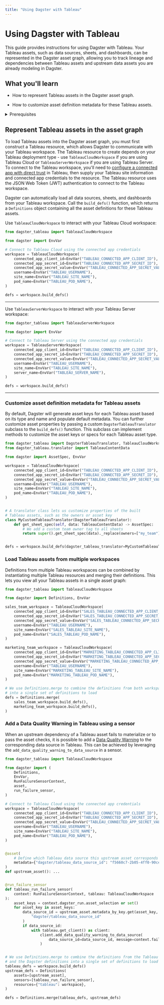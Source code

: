 ```yaml
---
title: "Using Dagster with Tableau"
---
```


# Using Dagster with Tableau

<ExperimentalCallout />

This guide provides instructions for using Dagster with Tableau. Your Tableau assets, such as data sources, sheets, and dashboards, can be represented in the Dagster asset graph, allowing you to track lineage and dependencies between Tableau assets and upstream data assets you are already modeling in Dagster.

## What you'll learn

- How to represent Tableau assets in the Dagster asset graph.

- How to customize asset definition metadata for these Tableau assets.

<details>
  <summary>Prerequisites</summary>

- Familiarity with asset definitions and the Dagster asset graph

- Familiarity with Dagster resources - Familiarity with Tableau concepts, like data sources, sheets, and dashboards

- A Tableau site, either on Tableau Cloud or Tableau Server

- A connected app configured to access Tableau. For more information, see [Use Tableau Connected Apps for Application Integration](https://help.tableau.com/current/online/en-us/connected_apps.htm) in the Tableau documentation.

</details>

## Represent Tableau assets in the asset graph

To load Tableau assets into the Dagster asset graph, you must first construct a Tableau resource, which allows Dagster to communicate with your Tableau workspace. The Tableau resource to create depends on your Tableau deployment type - use `TableauCloudWorkspace` if you are using Tableau Cloud or `TableauServerWorkspace` if you are using Tableau Server. To connect to the Tableau workspace, you'll need to [configure a connected app with direct trust](https://help.tableau.com/current/online/en-gb/connected_apps_direct.htm) in Tableau, then supply your Tableau site information and connected app credentials to the resource. The Tableau resource uses the JSON Web Token (JWT) authentication to connect to the Tableau workspace.

Dagster can automatically load all data sources, sheets, and dashboards from your Tableau workspace. Call the `build_defs()` function, which returns a `Definitions` object containing all the asset definitions for these Tableau assets.

<TabGroup>
<TabItem name="Using Dagster with Tableau Cloud">

Use `TableauCloudWorkspace` to interact with your Tableau Cloud workspace:

```python file=/integrations/tableau/representing-tableau-cloud-assets.py
from dagster_tableau import TableauCloudWorkspace

from dagster import EnvVar

# Connect to Tableau Cloud using the connected app credentials
workspace = TableauCloudWorkspace(
    connected_app_client_id=EnvVar("TABLEAU_CONNECTED_APP_CLIENT_ID"),
    connected_app_secret_id=EnvVar("TABLEAU_CONNECTED_APP_SECRET_ID"),
    connected_app_secret_value=EnvVar("TABLEAU_CONNECTED_APP_SECRET_VALUE"),
    username=EnvVar("TABLEAU_USERNAME"),
    site_name=EnvVar("TABLEAU_SITE_NAME"),
    pod_name=EnvVar("TABLEAU_POD_NAME"),
)

defs = workspace.build_defs()
```

---

</TabItem>
<TabItem name="Using Dagster with Tableau Server">

Use `TableauServerWorkspace` to interact with your Tableau Server workspace:

```python file=/integrations/tableau/representing-tableau-server-assets.py
from dagster_tableau import TableauServerWorkspace

from dagster import EnvVar

# Connect to Tableau Server using the connected app credentials
workspace = TableauServerWorkspace(
    connected_app_client_id=EnvVar("TABLEAU_CONNECTED_APP_CLIENT_ID"),
    connected_app_secret_id=EnvVar("TABLEAU_CONNECTED_APP_SECRET_ID"),
    connected_app_secret_value=EnvVar("TABLEAU_CONNECTED_APP_SECRET_VALUE"),
    username=EnvVar("TABLEAU_USERNAME"),
    site_name=EnvVar("TABLEAU_SITE_NAME"),
    server_name=EnvVar("TABLEAU_SERVER_NAME"),
)

defs = workspace.build_defs()
```

---

</TabItem>
</TabGroup>

### Customize asset definition metadata for Tableau assets

By default, Dagster will generate asset keys for each Tableau asset based on its type and name and populate default metadata. You can further customize asset properties by passing a custom `DagsterTableauTranslator` subclass to the `build_defs()` function. This subclass can implement methods to customize the asset keys or specs for each Tableau asset type.

```python file=/integrations/tableau/customize-tableau-asset-defs.py
from dagster_tableau import DagsterTableauTranslator, TableauCloudWorkspace
from dagster_tableau.translator import TableauContentData

from dagster import AssetSpec, EnvVar

workspace = TableauCloudWorkspace(
    connected_app_client_id=EnvVar("TABLEAU_CONNECTED_APP_CLIENT_ID"),
    connected_app_secret_id=EnvVar("TABLEAU_CONNECTED_APP_SECRET_ID"),
    connected_app_secret_value=EnvVar("TABLEAU_CONNECTED_APP_SECRET_VALUE"),
    username=EnvVar("TABLEAU_USERNAME"),
    site_name=EnvVar("TABLEAU_SITE_NAME"),
    pod_name=EnvVar("TABLEAU_POD_NAME"),
)


# A translator class lets us customize properties of the built
# Tableau assets, such as the owners or asset key
class MyCustomTableauTranslator(DagsterTableauTranslator):
    def get_sheet_spec(self, data: TableauContentData) -> AssetSpec:
        # We add a custom team owner tag to all sheets
        return super().get_sheet_spec(data)._replace(owners=["my_team"])


defs = workspace.build_defs(dagster_tableau_translator=MyCustomTableauTranslator)
```

### Load Tableau assets from multiple workspaces

Definitions from multiple Tableau workspaces can be combined by instantiating multiple Tableau resources and merging their definitions. This lets you view all your Tableau assets in a single asset graph:

```python file=/integrations/tableau/multiple-tableau-workspaces.py
from dagster_tableau import TableauCloudWorkspace

from dagster import Definitions, EnvVar

sales_team_workspace = TableauCloudWorkspace(
    connected_app_client_id=EnvVar("SALES_TABLEAU_CONNECTED_APP_CLIENT_ID"),
    connected_app_secret_id=EnvVar("SALES_TABLEAU_CONNECTED_APP_SECRET_ID"),
    connected_app_secret_value=EnvVar("SALES_TABLEAU_CONNECTED_APP_SECRET_VALUE"),
    username=EnvVar("TABLEAU_USERNAME"),
    site_name=EnvVar("SALES_TABLEAU_SITE_NAME"),
    pod_name=EnvVar("SALES_TABLEAU_POD_NAME"),
)

marketing_team_workspace = TableauCloudWorkspace(
    connected_app_client_id=EnvVar("MARKETING_TABLEAU_CONNECTED_APP_CLIENT_ID"),
    connected_app_secret_id=EnvVar("MARKETING_TABLEAU_CONNECTED_APP_SECRET_ID"),
    connected_app_secret_value=EnvVar("MARKETING_TABLEAU_CONNECTED_APP_SECRET_VALUE"),
    username=EnvVar("TABLEAU_USERNAME"),
    site_name=EnvVar("MARKETING_TABLEAU_SITE_NAME"),
    pod_name=EnvVar("MARKETING_TABLEAU_POD_NAME"),
)

# We use Definitions.merge to combine the definitions from both workspaces
# into a single set of definitions to load
defs = Definitions.merge(
    sales_team_workspace.build_defs(),
    marketing_team_workspace.build_defs(),
)
```

### Add a Data Quality Warning in Tableau using a sensor

When an upstream dependency of a Tableau asset fails to materialize or to pass the asset checks, it is possible to add a [Data Quality Warning](https://help.tableau.com/current/online/en-us/dm_dqw.htm) to the corresponding data source in Tableau. This can be achieved by leveraging the `add_data_quality_warning_to_data_source` in a sensor.

```python file=/integrations/tableau/add-tableau-data-quality-warning.py
from dagster_tableau import TableauCloudWorkspace

from dagster import (
    Definitions,
    EnvVar,
    RunFailureSensorContext,
    asset,
    run_failure_sensor,
)

# Connect to Tableau Cloud using the connected app credentials
workspace = TableauCloudWorkspace(
    connected_app_client_id=EnvVar("TABLEAU_CONNECTED_APP_CLIENT_ID"),
    connected_app_secret_id=EnvVar("TABLEAU_CONNECTED_APP_SECRET_ID"),
    connected_app_secret_value=EnvVar("TABLEAU_CONNECTED_APP_SECRET_VALUE"),
    username=EnvVar("TABLEAU_USERNAME"),
    site_name=EnvVar("TABLEAU_SITE_NAME"),
    pod_name=EnvVar("TABLEAU_POD_NAME"),
)


@asset(
    # Define which Tableau data source this upstream asset corresponds to
    metadata={"dagster/tableau_data_source_id": "f5660c7-2b05-4ff0-90ce-3199226956c6"}
)
def upstream_asset(): ...


@run_failure_sensor
def tableau_run_failure_sensor(
    context: RunFailureSensorContext, tableau: TableauCloudWorkspace
):
    asset_keys = context.dagster_run.asset_selection or set()
    for asset_key in asset_keys:
        data_source_id = upstream_asset.metadata_by_key.get(asset_key, {}).get(
            "dagster/tableau_data_source_id"
        )
        if data_source_id:
            with tableau.get_client() as client:
                client.add_data_quality_warning_to_data_source(
                    data_source_id=data_source_id, message=context.failure_event.message
                )


# We use Definitions.merge to combine the definitions from the Tableau workspace
# and the Dagster definitions into a single set of definitions to load
tableau_defs = workspace.build_defs()
upstream_defs = Definitions(
    assets=[upstream_asset],
    sensors=[tableau_run_failure_sensor],
    resources={"tableau": workspace},
)

defs = Definitions.merge(tableau_defs, upstream_defs)
```

